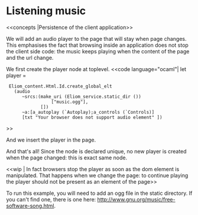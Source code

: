 =Listening music=
<<concepts |Persistence of the client application>>

We will add an audio player to the page that will stay when page
changes. This emphasises the fact that browsing inside an application
does not stop the client side code: the music keeps playing when the
content of the page and the url change.

We first create the player node at toplevel.
<<code language="ocaml"|
let player =
  Eliom_content.Html.Id.create_global_elt
    (audio
       ~srcs:(make_uri (Eliom_service.static_dir ())
                  ["music.ogg"],
              [])
       ~a:[a_autoplay (`Autoplay);a_controls (`Controls)]
       [txt "Your browser does not support audio element" ])
>>

And we insert the player in the page.

And that's all! Since the {{{player}}} node is declared unique, no new
player is created when the page changed: this is exact same node.

<<wip | In fact browsers stop the player as soon as the dom
element is manipulated. That happens when we change the page: to
continue playing the player should not be present as an element of the
page>>

To run this example, you will need to add an ogg file in the static directory.
If you can't find one, there is one here:
[[http://www.gnu.org/music/free-software-song.html]].

